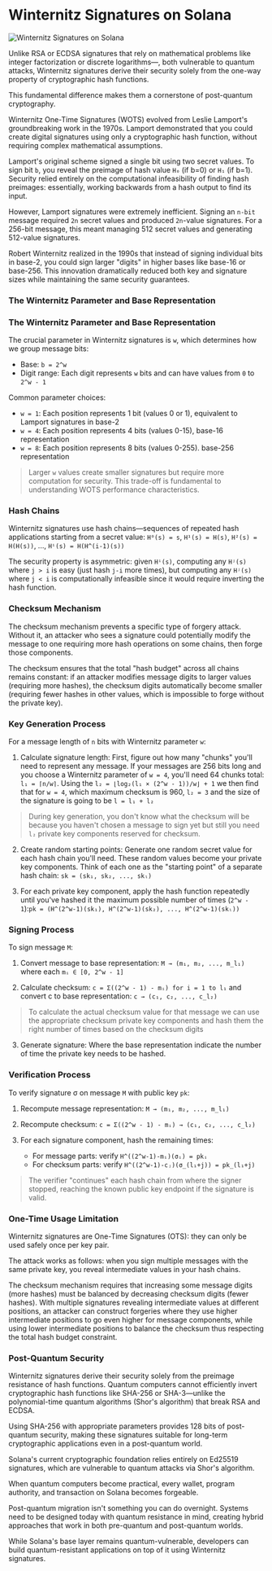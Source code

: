 
# Winternitz Signatures on Solana

![Winternitz Signatures on Solana](/graphics/course-banners/winternitz-signatures-on-solana.png)

Unlike RSA or ECDSA signatures that rely on mathematical problems like integer factorization or discrete logarithms—, both vulnerable to quantum attacks, Winternitz signatures derive their security solely from the one-way property of cryptographic hash functions.

This fundamental difference makes them a cornerstone of post-quantum cryptography.

<ArticleSection name="What is a Winternitz Signature" id="what-is-a-winternitz-signature" level="h2" />

Winternitz One-Time Signatures (WOTS) evolved from Leslie Lamport's groundbreaking work in the 1970s. Lamport demonstrated that you could create digital signatures using only a cryptographic hash function, without requiring complex mathematical assumptions.

Lamport's original scheme signed a single bit using two secret values. To sign bit `b`, you reveal the preimage of hash value `H₀` (if b=0) or `H₁` (if b=1). Security relied entirely on the computational infeasibility of finding hash preimages: essentially, working backwards from a hash output to find its input.

However, Lamport signatures were extremely inefficient. Signing an `n-bit` message required `2n` secret values and produced `2n`-value signatures. For a 256-bit message, this meant managing 512 secret values and generating 512-value signatures.

Robert Winternitz realized in the 1990s that instead of signing individual bits in base-2, you could sign larger "digits" in higher bases like base-16 or base-256. This innovation dramatically reduced both key and signature sizes while maintaining the same security guarantees.

<ArticleSection name="Mathematical Foundations" id="mathematical-foundations" level="h2" />

### The Winternitz Parameter and Base Representation

### The Winternitz Parameter and Base Representation

The crucial parameter in Winternitz signatures is `w`, which determines how we group message bits:
- Base: `b = 2^w`
- Digit range: Each digit represents `w` bits and can have values from `0` to `2^w - 1`

Common parameter choices:
- `w = 1`: Each position represents 1 bit (values 0 or 1), equivalent to Lamport signatures in base-2
- `w = 4`: Each position represents 4 bits (values 0-15), base-16 representation  
- `w = 8`: Each position represents 8 bits (values 0-255). base-256 representation

> Larger `w` values create smaller signatures but require more computation for security. This trade-off is fundamental to understanding WOTS performance characteristics.

### Hash Chains

Winternitz signatures use hash chains—sequences of repeated hash applications starting from a secret value: `H⁰(s) = s`, `H¹(s) = H(s)`, `H²(s) = H(H(s))`, ..., `Hⁱ(s) = H(H^(i-1)(s))`

The security property is asymmetric: given `Hⁱ(s)`, computing any `Hʲ(s)` where `j > i` is easy (just hash `j-i` more times), but computing any `Hʲ(s)` where `j < i` is computationally infeasible since it would require inverting the hash function.

### Checksum Mechanism

The checksum mechanism prevents a specific type of forgery attack. Without it, an attacker who sees a signature could potentially modify the message to one requiring more hash operations on some chains, then forge those components.

The checksum ensures that the total "hash budget" across all chains remains constant: if an attacker modifies message digits to larger values (requiring more hashes), the checksum digits automatically become smaller (requiring fewer hashes in other values, which is impossible to forge without the private key).

### Key Generation Process

For a message length of `n` bits with Winternitz parameter `w`:

1. Calculate signature length: First, figure out how many "chunks" you'll need to represent any message. If your messages are 256 bits long and you choose a Winternitz parameter of `w = 4`, you'll need 64 chunks total: `l₁ = ⌈n/w⌉`. Using the `l₂ = ⌊log₂(l₁ × (2^w - 1))/w⌋ + 1` we then find that for `w = 4`, which maximum checksum is 960, `l₂ = 3` and the size of the signature is going to be `l = l₁ + l₂`

> During key generation, you don't know what the checksum will be because you haven't chosen a message to sign yet but still you need `l₂` private key components reserved for checksum.

2. Create random starting points: Generate one random secret value for each hash chain you'll need. These random values become your private key components. Think of each one as the "starting point" of a separate hash chain: `sk = (sk₁, sk₂, ..., skₗ)`

3.  For each private key component, apply the hash function repeatedly until you've hashed it the maximum possible number of times (`2^w - 1`):`pk = (H^(2^w-1)(sk₁), H^(2^w-1)(sk₂), ..., H^(2^w-1)(skₗ))`

### Signing Process

To sign message `M`:

1. Convert message to base representation: `M → (m₁, m₂, ..., m_l₁)` where each `mᵢ ∈ [0, 2^w - 1]`

2. Calculate checksum: `c = Σ((2^w - 1) - mᵢ) for i = 1 to l₁` and convert c to base representation: `c → (c₁, c₂, ..., c_l₂)`

> To calculate the actual checksum value for that message we can use the appropriate checksum private key components and hash them the right number of times based on the checksum digits

3. Generate signature: Where the base representation indicate the number of time the private key needs to be hashed.

### Verification Process

To verify signature σ on message `M` with public key `pk`:

1. Recompute message representation: `M → (m₁, m₂, ..., m_l₁)`

2. Recompute checksum: `c = Σ((2^w - 1) - mᵢ) → (c₁, c₂, ..., c_l₂)`

3. For each signature component, hash the remaining times:
   - For message parts: verify `H^((2^w-1)-mᵢ)(σᵢ) = pkᵢ`
   - For checksum parts: verify `H^((2^w-1)-cⱼ)(σ_(l₁+j)) = pk_(l₁+j)`

> The verifier "continues" each hash chain from where the signer stopped, reaching the known public key endpoint if the signature is valid.

<ArticleSection name="Security" id="security" level="h2" />

### One-Time Usage Limitation

Winternitz signatures are One-Time Signatures (OTS): they can only be used safely once per key pair.

The attack works as follows: when you sign multiple messages with the same private key, you reveal intermediate values in your hash chains.

The checksum mechanism requires that increasing some message digits (more hashes) must be balanced by decreasing checksum digits (fewer hashes). With multiple signatures revealing intermediate values at different positions, an attacker can construct forgeries where they use higher intermediate positions to go even higher for message components, while using lower intermediate positions to balance the checksum thus respecting the total hash budget constraint.

### Post-Quantum Security

Winternitz signatures derive their security solely from the preimage resistance of hash functions. Quantum computers cannot efficiently invert cryptographic hash functions like SHA-256 or SHA-3—unlike the polynomial-time quantum algorithms (Shor's algorithm) that break RSA and ECDSA.

Using SHA-256 with appropriate parameters provides 128 bits of post-quantum security, making these signatures suitable for long-term cryptographic applications even in a post-quantum world.

<ArticleSection name="Winternitz Signatures on Solana" id="winternitz-on-solana" level="h2" />

Solana's current cryptographic foundation relies entirely on Ed25519 signatures, which are vulnerable to quantum attacks via Shor's algorithm. 

When quantum computers become practical, every wallet, program authority, and transaction on Solana becomes forgeable. 

Post-quantum migration isn't something you can do overnight. Systems need to be designed today with quantum resistance in mind, creating hybrid approaches that work in both pre-quantum and post-quantum worlds.

While Solana's base layer remains quantum-vulnerable, developers can build quantum-resistant applications on top of it using Winternitz signatures.
